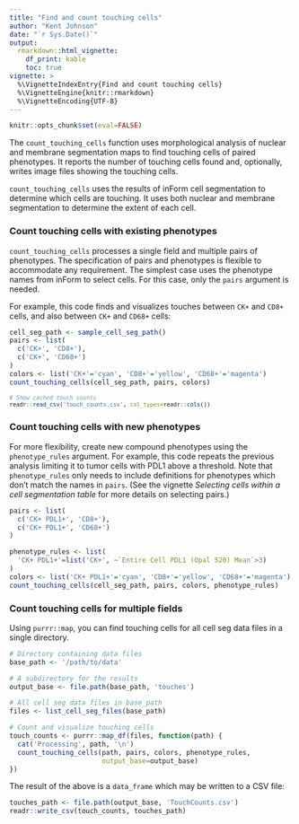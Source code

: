 ```yaml
---
title: "Find and count touching cells"
author: "Kent Johnson"
date: "`r Sys.Date()`"
output:
  rmarkdown::html_vignette:
    df_print: kable
    toc: true
vignette: >
  %\VignetteIndexEntry{Find and count touching cells}
  %\VignetteEngine{knitr::rmarkdown}
  %\VignetteEncoding{UTF-8}
---
```


```r
knitr::opts_chunk$set(eval=FALSE)
```


The `count_touching_cells` function uses morphological analysis of nuclear and
membrane segmentation maps to find touching cells of paired phenotypes. It
reports the number of touching cells found and, optionally, writes image files
showing the touching cells.

`count_touching_cells` uses the results of inForm cell segmentation to
determine which cells are touching. It uses both nuclear and membrane
segmentation to determine the extent of each cell.

### Count touching cells with existing phenotypes

`count_touching_cells` processes a single field and multiple pairs of 
phenotypes. The specification of pairs and phenotypes is flexible to 
accommodate any requirement. The simplest case uses the phenotype names
from inForm to select cells. For this case, only the `pairs` argument
is needed. 

For example, this code finds and visualizes touches between 
`CK+` and `CD8+` cells, and also
between `CK+` and `CD68+` cells:

```r
cell_seg_path <- sample_cell_seg_path()
pairs <- list(
  c('CK+', 'CD8+'),
  c('CK+', 'CD68+')
)
colors <- list('CK+'='cyan', 'CD8+'='yellow', 'CD68+'='magenta')
count_touching_cells(cell_seg_path, pairs, colors)
```

<small>
```r
# Show cached touch counts
readr::read_csv('touch_counts.csv', col_types=readr::cols())
```
</small>

### Count touching cells with new phenotypes

For more flexibility, create new compound phenotypes using
the `phenotype_rules` argument. For example,
this code repeats the previous analysis limiting it to tumor cells with PDL1
above a threshold. Note that `phenotype_rules` only needs to include
definitions for phenotypes which don't match the names in `pairs`.
(See the vignette 
_Selecting cells within a cell segmentation table_ for more details on
selecting pairs.)

```r
pairs <- list(
  c('CK+ PDL1+', 'CD8+'),
  c('CK+ PDL1+', 'CD68+')
)

phenotype_rules <- list(
  'CK+ PDL1+'=list('CK+', ~`Entire Cell PDL1 (Opal 520) Mean`>3)
)
colors <- list('CK+ PDL1+'='cyan', 'CD8+'='yellow', 'CD68+'='magenta')
count_touching_cells(cell_seg_path, pairs, colors, phenotype_rules)
```

### Count touching cells for multiple fields

Using `purrr::map`, you can find touching cells for all cell seg data
files in a single directory.

```r
# Directory containing data files
base_path <- '/path/to/data'

# A subdirectory for the results
output_base <- file.path(base_path, 'touches')

# All cell seg data files in base_path
files <- list_cell_seg_files(base_path)

# Count and visualize touching cells
touch_counts <- purrr::map_df(files, function(path) {
  cat('Processing', path, '\n')
  count_touching_cells(path, pairs, colors, phenotype_rules,
                       output_base=output_base)
})
```

The result of the above is a `data_frame` which may be written to 
a CSV file:

```r
touches_path <- file.path(output_base, 'TouchCounts.csv')
readr::write_csv(touch_counts, touches_path)
```
